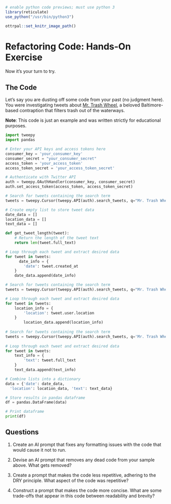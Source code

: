 
```r
# enable python code previews; must use python 3
library(reticulate)
use_python("/usr/bin/python3")

ottrpal::set_knitr_image_path()
```


# Refactoring Code: Hands-On Exercise

Now it's your turn to try. 

## The Code

Let's say you are dusting off some code from your past (no judgment here). You were investigating tweets about [Mr. Trash Wheel](https://www.mrtrashwheel.com/), a beloved Baltimore-based contraption that filters trash out of the waterways.

**Note**: This code is just an example and was written strictly for educational purposes.

```python
import tweepy
import pandas

# Enter your API keys and access tokens here
consumer_key = 'your_consumer_key'
consumer_secret = "your_consumer_secret"
access_token = 'your_access_token'
access_token_secret = 'your_access_token_secret'

# Authenticate with Twitter API
auth = tweepy.OAuthHandler(consumer_key, consumer_secret)
auth.set_access_token(access_token, access_token_secret)

# Search for tweets containing the search term
tweets = tweepy.Cursor(tweepy.API(auth).search_tweets, q="Mr. Trash Wheel", tweet_mode='extended').items(100)

# Create empty list to store tweet data
date_data = []
location_data = []
text_data = []

def get_tweet_length(tweet):
    # Return the length of the tweet text
    return len(tweet.full_text)

# Loop through each tweet and extract desired data
for tweet in tweets:
      date_info = {
        'date': tweet.created_at
    }
    date_data.append(date_info)

# Search for tweets containing the search term
tweets = tweepy.Cursor(tweepy.API(auth).search_tweets, q="Mr. Trash Wheel", tweet_mode='extended').items(100)

# Loop through each tweet and extract desired data
for tweet in tweets:
    location_info = {
        'location': tweet.user.location
    }
        location_data.append(location_info)
    
# Search for tweets containing the search term
tweets = tweepy.Cursor(tweepy.API(auth).search_tweets, q='Mr. Trash Wheel', tweet_mode='extended').items(100)
    
# Loop through each tweet and extract desired data
for tweet in tweets:
    text_info = {
        'text': tweet.full_text
    }
    text_data.append(text_info)

# Combine lists into a dictionary
data = {'date': date_data, 
  'location': location_data, 'text': text_data}

# Store results in pandas dataframe
df = pandas.DataFrame(data)

# Print dataframe
print(df)
```

## Questions

1. Create an AI prompt that fixes any formatting issues with the code that would cause it not to run.

1. Devise an AI prompt that removes any dead code from your sample above. What gets removed?

1. Create a prompt that makes the code less repetitive, adhering to the DRY principle. What aspect of the code was repetitive?

1. Construct a prompt that makes the code more concise. What are some trade-offs that appear in this code between readability and brevity?

